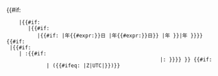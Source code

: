 <includeonly>{{#if: {{{1|}}}
     |{{#if: {{{2|}}}
        |{{#if: {{{3|}}}
           |{{#if: {{{df|}}}|{{{1}}}年{{MONTHNAME|{{{2}}}}}{{#expr:{{{3}}}}}日<!--df-->|{{{1}}}年{{MONTHNAME|{{{2}}}}}{{#expr:{{{3}}}}}日}}<!--年月日-->|{{{1}}}年{{MONTHNAME|{{{2}}}}}<!--年月-->}}|{{{1}}}年<!--年-->}}}}<!-- 上面显示日期，下面显示时间
-->{{#if: {{{4|}}}
  |{{#if: {{{5|}}}
     |&#32;{{padleft:{{{4}}}|2|0}}:{{padleft:{{{5}}}|2|0}}{{#if: {{{6|}}}
                                                   |&#58;{{padleft:{{{6}}}|2|0}} }}}} }}<!-- 上面显示时间，下面显示时区
-->{{#if: {{{7|}}}
              |&#32;({{#ifeq: {{{7}}}|Z|UTC|{{{7}}}}})}}<!-- BELOW FOR hCalendar
--><span style="display:none">&#160;(<span class="dtend">{{#if: {{{1|}}}
  | {{{1}}}{{#if: {{{2|}}}
     | -{{padleft:{{{2}}}|2|0}}{{#if: {{{3|}}}
        | -{{padleft:{{{3}}}|2|0}} }} }}<!--
-->{{#if: {{{4|}}}
     | T{{padleft:{{{4}}}|2|0}}{{#if: {{{5|}}}
        | &#58;{{padleft:{{{5}}}|2|0}}{{#if: {{{6|}}}
           | &#58;{{padleft:{{{6}}}|2|0}} }} }} }} }}{{{7|}}}</span>)</span></includeonly><noinclude>
{{documentation|Template:Start date/doc}}
</noinclude>